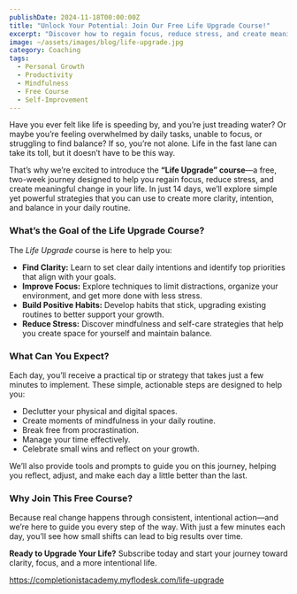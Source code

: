 ```yaml
---
publishDate: 2024-11-18T00:00:00Z
title: "Unlock Your Potential: Join Our Free Life Upgrade Course!"
excerpt: "Discover how to regain focus, reduce stress, and create meaningful change in your life with our free, two-week Life Upgrade course."
image: ~/assets/images/blog/life-upgrade.jpg
category: Coaching
tags:
  - Personal Growth
  - Productivity
  - Mindfulness
  - Free Course
  - Self-Improvement
---
```


Have you ever felt like life is speeding by, and you’re just treading water? Or maybe you’re feeling overwhelmed by daily tasks, unable to focus, or struggling to find balance? If so, you’re not alone. Life in the fast lane can take its toll, but it doesn’t have to be this way.

That’s why we’re excited to introduce the **“Life Upgrade” course**—a free, two-week journey designed to help you regain focus, reduce stress, and create meaningful change in your life. In just 14 days, we’ll explore simple yet powerful strategies that you can use to create more clarity, intention, and balance in your daily routine.

### **What’s the Goal of the Life Upgrade Course?**
The *Life Upgrade* course is here to help you:
- **Find Clarity:** Learn to set clear daily intentions and identify top priorities that align with your goals.
- **Improve Focus:** Explore techniques to limit distractions, organize your environment, and get more done with less stress.
- **Build Positive Habits:** Develop habits that stick, upgrading existing routines to better support your growth.
- **Reduce Stress:** Discover mindfulness and self-care strategies that help you create space for yourself and maintain balance.

### **What Can You Expect?**
Each day, you’ll receive a practical tip or strategy that takes just a few minutes to implement. These simple, actionable steps are designed to help you:
- Declutter your physical and digital spaces.
- Create moments of mindfulness in your daily routine.
- Break free from procrastination.
- Manage your time effectively.
- Celebrate small wins and reflect on your growth.

We’ll also provide tools and prompts to guide you on this journey, helping you reflect, adjust, and make each day a little better than the last.

### **Why Join This Free Course?**
Because real change happens through consistent, intentional action—and we’re here to guide you every step of the way. With just a few minutes each day, you’ll see how small shifts can lead to big results over time.

**Ready to Upgrade Your Life?**
Subscribe today and start your journey toward clarity, focus, and a more intentional life.

https://completionistacademy.myflodesk.com/life-upgrade
